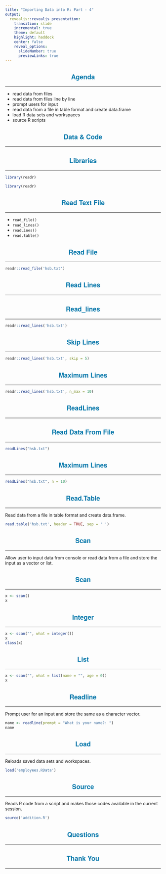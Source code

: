 ```yaml
---
title: "Importing Data into R: Part - 4"
output: 
  revealjs::revealjs_presentation:
    transition: slide
    incremental: true
    theme: default
    highlight: haddock
    center: false
    reveal_options:
      slideNumber: true
      previewLinks: true
---
```


<style type="text/css">
  .reveal p {
    text-align: left;
    font-size: 20px;
  }
  .reveal body:after {
    content: url(handshake.png);
    position: fixed;
    bottom: 3.5em;
    left: 3.5em;
    box-shadow: 5px 5px 10px #000; 
  }
  .reveal hr {
    border-color: #0077aa;
  }
  .reveal h1, h2, h3, h4, h5, h6 {
    text-transform: capitalize;
    text-align: center;
    color: #0077aa;
    font-family: 'Helvetica Neue';
  }
  .reveal ul {
    display: block;
  }
  .reveal ul li {
    color: #3c3c3c; 
    /* set color of list item text */
    list-style: none; 
  }
  .reveal .sourceCode pre code {
    padding: 0px;
    border: 0px;
  }
  .reveal ul li::before {
      color: #006b6e;  
      /* color of bullet or square */
      content: "\2022"; 
      /* Unicode of character to precede the list item */
      font-size: 1em; 
      /* em or %*/ 
      padding-right: 1.1225em; 
      /* use em*/
      position: relative;
      top: 0em; 
      /* use em or % */
  }
  .reveal ul {
    line-height:150%
  }
  .reveal .fragment {
    font-size: 20px;
  }
  .reveal ol {
    display: block;
  }
</style>

## Agenda

<hr>

- read data from files
- read data from files line by line
- prompt users for input
- read data from a file in table format and create data.frame
- load R data sets and workspaces
- source R scripts

## Data & Code

<hr>

## Libraries

<hr>

```r
library(readr)
```

```r
library(readr)
```

## Read Text File

<hr>

- `read_file()`
- `read_lines()`
- `readLines()`
- `read.table()`


## Read File

<hr>

```r
readr::read_file('hsb.txt')
```

## Read Lines

<hr>

## read_lines

<hr>

```r
readr::read_lines('hsb.txt')
```

## Skip Lines

<hr>

```r
readr::read_lines('hsb.txt', skip = 5)
```

## Maximum Lines

<hr>

```r
readr::read_lines('hsb.txt', n_max = 10)
```

## readLines

<hr>

## Read Data from File

<hr>

```r
readLines("hsb.txt")
```

## Maximum Lines

<hr>

```r
readLines("hsb.txt", n = 10)
```

## read.table

<hr>

Read data from a file in table format and create data.frame.

```r
read.table('hsb.txt', header = TRUE, sep = ' ')
```

## scan 

<hr>

Allow user to input data from console or read data from a file and store the input as a vector or list.

## Scan

<hr>

```r
x <- scan()
x
```

## Integer 

<hr>

```r
x <- scan("", what = integer())
x
class(x)
```

## List 

<hr>

```r
x <- scan("", what = list(name = "", age = 0))
x
```

## readline

<hr>

Prompt user for an input and store the same as a character vector.

```r
name <- readline(prompt = "What is your name?: ")
name
```

## load

<hr>

Reloads saved data sets and workspaces.

```r
load('employees.RData')
```

## source

<hr>

Reads R code from a script and makes those codes available in the current session.

```r
source('addition.R')
```

## Questions

<hr>

## Thank You

<hr>